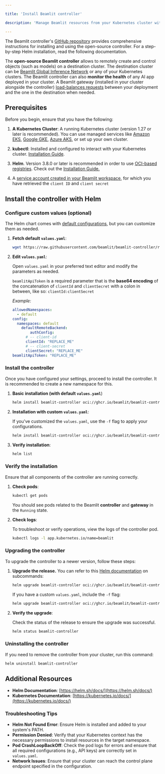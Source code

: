 ```yaml
---

title: 'Install Beamlit controller'

description: 'Manage Beamlit resources from your Kubernetes cluster with the Beamlit controller.'

---
```


<Tip>The Beamlit controller's [GitHub repository](https://github.com/beamlit/beamlit-controller/) provides comprehensive instructions for installing and using the open-source controller. For a step-by-step Helm installation, read the following documentation.</Tip>

The **open-source Beamlit controller** allows to remotely create and control objects (such as models) on a destination cluster. The destination cluster can be [Beamlit Global Inference Network](../Global-Inference-Network.mdx) or any of your Kubernetes clusters. The Beamlit controller can also **monitor the health** of any AI app deployed in your cluster. A Beamlit gateway (installed in your cluster alongside the controller) [load-balances requests](Model-overflow.mdx) between your deployment and the one in the destination when needed.

## Prerequisites

Before you begin, ensure that you have the following:

1. **A Kubernetes Cluster**: A running Kubernetes cluster (version 1.27 or later is recommended). You can use managed services like [Amazon EKS](https://aws.amazon.com/eks/), [Google GKE](https://cloud.google.com/kubernetes-engine), [Azure AKS](https://azure.microsoft.com/services/kubernetes-service/), or set up your own cluster.
2. **kubectl**: Installed and configured to interact with your Kubernetes cluster. [Installation Guide](https://kubernetes.io/docs/tasks/tools/install-kubectl/).

1. **Helm**. Version 3.8.0 or later is recommended in order to use [OCI-based registries](https://helm.sh/docs/topics/registries/). Check out the [Installation Guide.](https://helm.sh/docs/intro/install/)
1. A [service account created in your Beamlit workspace](../../Security/Service-accounts.mdx), for which you have retrieved the `client ID` and `client secret`

## Install the controller with Helm

### Configure custom values (optional)

The Helm chart comes with [default configurations](https://github.com/beamlit/beamlit-controller/blob/main/chart/values.yaml), but you can customize them as needed.

1. **Fetch default `values.yaml`**:
    
    ```bash
    wget https://raw.githubusercontent.com/beamlit/beamlit-controller/refs/heads/main/chart/values.yaml
    ```
    
2. **Edit `values.yaml`**:
    
    Open `values.yaml` in your preferred text editor and modify the parameters as needed. 
    
    <Warning>`beamlitApiToken` is a required parameter that is the **base64 encoding** of the concatenation of `clientId` and `clientSecret` with a colon in between, like so: `clientId:clientSecret`</Warning>
    
    *Example:*
    
    ```yaml
    allowedNamespaces:
      - default
    config:
      namespaces: default
    	defaultRemoteBackend:
    		authConfig:
          # -- client-id
          clientId: "REPLACE_ME"
          # -- client-secret
          clientSecret: "REPLACE_ME"
    beamlitApiToken: "REPLACE_ME"
    ```
    

### Install the controller

Once you have configured your settings, proceed to install the controller. It is recommended to create a new namespace for this.

1. **Basic installation (with default `values.yaml`**)
    
    ```bash
    helm install beamlit-controller oci://ghcr.io/beamlit/beamlit-controller-chart
    ```
    
2. **Installation with custom `values.yaml`**:
    
    If you've customized the `values.yaml`, use the `-f` flag to apply your configurations.
    
    ```bash
    helm install beamlit-controller oci://ghcr.io/beamlit/beamlit-controller-chart -f values.yaml
    ```
    
3. **Verify installation**:
    
    ```bash
    helm list
    ```
    

### Verify the installation

Ensure that all components of the controller are running correctly.

1. **Check pods**:
    
    ```bash
    kubectl get pods
    ```
    
    You should see pods related to the Beamlit **controller** and **gateway** in the `Running` state.
    

1. **Check logs**:
    
    To troubleshoot or verify operations, view the logs of the controller pod.
    
    ```bash
    kubectl logs -l app.kubernetes.io/name=beamlit
    ```
    

### Upgrading the controller

To upgrade the controller to a newer version, follow these steps:

1. **Upgrade the release.** You can refer to this [Helm documentation](https://helm.sh/docs/topics/registries/#other-subcommands) on subcommands:
    
    ```bash
    helm upgrade beamlit-controller oci://ghcr.io/beamlit/beamlit-controller-chart
    ```
    
    If you have a custom `values.yaml`, include the `-f` flag:
    
    ```bash
    helm upgrade beamlit-controller oci://ghcr.io/beamlit/beamlit-controller-chart -f values.yaml
    ```
    

1. **Verify the upgrade**:
    
    Check the status of the release to ensure the upgrade was successful.
    
    ```bash
    helm status beamlit-controller
    ```
    

### Uninstalling the controller

If you need to remove the controller from your cluster, run this command:

```bash
helm uninstall beamlit-controller
```

## Additional Resources

- **Helm Documentation**: [https://helm.sh/docs/](https://helm.sh/docs/)
- **Kubernetes Documentation**: [https://kubernetes.io/docs/](https://kubernetes.io/docs/)

### Troubleshooting Tips

- **Helm Not Found Error**: Ensure Helm is installed and added to your system's PATH.
- **Permission Denied**: Verify that your Kubernetes context has the necessary permissions to install resources in the target namespace.
- **Pod CrashLoopBackOff**: Check the pod logs for errors and ensure that all required configurations (e.g., API keys) are correctly set in `values.yaml`.
- **Network Issues**: Ensure that your cluster can reach the control plane endpoint specified in the configuration.
